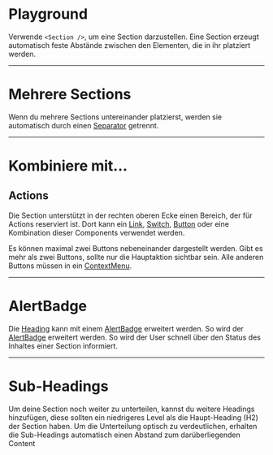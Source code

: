 # Playground

Verwende `<Section />`, um eine Section darzustellen. Eine Section erzeugt
automatisch feste Abstände zwischen den Elementen, die in ihr platziert werden.

<LiveCodeEditor />

---

# Mehrere Sections

Wenn du mehrere Sections untereinander platzierst, werden sie automatisch durch
einen [Separator](/03-components/structure/separator) getrennt.

<LiveCodeEditor example="multiple" editorCollapsed />

---

# Kombiniere mit...

## Actions

Die Section unterstützt in der rechten oberen Ecke einen Bereich, der für
Actions reserviert ist. Dort kann ein [Link](/03-components/navigation/link),
[Switch](/03-components/form-controls/switch),
[Button](/03-components/actions/button) oder eine Kombination dieser Components
verwendet werden.

<LiveCodeEditor example="link" editorCollapsed />

<LiveCodeEditor example="switch" editorCollapsed />

Es können maximal zwei Buttons nebeneinander dargestellt werden. Gibt es mehr
als zwei Buttons, sollte nur die Hauptaktion sichtbar sein. Alle anderen Buttons
müssen in ein [ContextMenu](/03-components/actions/context-menu).

<LiveCodeEditor example="context-menu" editorCollapsed />

---

# AlertBadge

Die [Heading](/03-components/content/heading) kann mit einem
[AlertBadge](/03-components/status/alert-badge) erweitert werden. So wird der
[AlertBadge](/03-components/status/alert-badge) erweitert werden. So wird der
User schnell über den Status des Inhaltes einer Section informiert.

<LiveCodeEditor example="alert-badge" editorCollapsed />

---

# Sub-Headings

Um deine Section noch weiter zu unterteilen, kannst du weitere Headings
hinzufügen, diese sollten ein niedrigeres Level als die Haupt-Heading (H2) der
Section haben. Um die Unterteilung optisch zu verdeutlichen, erhalten die
Sub-Headings automatisch einen Abstand zum darüberliegenden Content

<LiveCodeEditor example="sub-heading" editorCollapsed />
